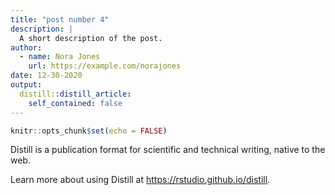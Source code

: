 ```yaml
---
title: "post number 4"
description: |
  A short description of the post.
author:
  - name: Nora Jones
    url: https://example.com/norajones
date: 12-30-2020
output:
  distill::distill_article:
    self_contained: false
---
```



```r
knitr::opts_chunk$set(echo = FALSE)
```

Distill is a publication format for scientific and technical writing, native to the web.

Learn more about using Distill at <https://rstudio.github.io/distill>.


